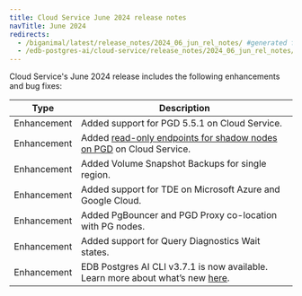 ```yaml
---
title: Cloud Service June 2024 release notes
navTitle: June 2024
redirects:
  - /biganimal/latest/release_notes/2024_06_jun_rel_notes/ #generated for BigAnimal URL path removal branch
  - /edb-postgres-ai/cloud-service/release_notes/2024_06_jun_rel_notes/
---
```


Cloud Service's June 2024 release includes the following enhancements and bug fixes:

| Type        | Description                                                                                                                                                                                |
| ----------- | ------------------------------------------------------------------------------------------------------------------------------------------------------------------------------------------ |
| Enhancement | Added support for PGD 5.5.1 on Cloud Service.                                                                                                                                              |
| Enhancement | Added [read-only endpoints for shadow nodes on PGD](/edb-postgres-ai/cloud-service/references/supported_cluster_types/distributed_highavailability/#read-only-workloads) on Cloud Service. |
| Enhancement | Added Volume Snapshot Backups for single region.                                                                                                                                           |
| Enhancement | Added support for TDE on Microsoft Azure and Google Cloud.                                                                                                                                 |
| Enhancement | Added PgBouncer and PGD Proxy co-location with PG nodes.                                                                                                                                   |
| Enhancement | Added support for Query Diagnostics Wait states.                                                                                                                                           |
| Enhancement | EDB Postgres AI CLI v3.7.1 is now available. Learn more about what’s new [here](https://cli.biganimal.com/versions/v3.7.1).                                                                |
